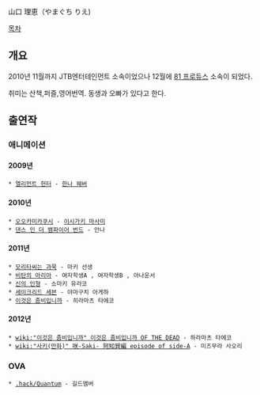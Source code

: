 山口 理恵（やまぐち りえ) 

[[목차]] 
== 개요 ==
2010년 11월까지 JTB엔터테인먼트 소속이었으나 12월에 [[81 프로듀스]] 소속이 되었다.

취미는 산책,퍼즐,영어번역. 동생과 오빠가 있다고 한다.

== 출연작 == 
=== 애니메이션 ===
==== 2009년 ====
 * [[엘리먼트 헌터]] - [[한나 웨버]]
==== 2010년 ====
 * [[오오카미카쿠시]] - [[이시가키 마사미]]
 * [[댄스 인 더 뱀파이어 번드]] - 안나
==== 2011년 ==== 
 * [[모리타씨는 과묵]] - 마키 선생
 * [[비탄의 아리아]] - 여자학생A , 여자학생B , 아나운서
 * [[신의 인형]] - 소마키 유라코
 * [[세이크리드 세븐]] - 야마구치 아게하
 * [[이것은 좀비입니까]] - 히라마츠 타에코
==== 2012년 ====
 * [[wiki:"이것은 좀비입니까" 이것은 좀비입니까 OF THE DEAD]] - 하라마츠 타에코
 * [[wiki:"사키(만화)" 咲-Saki- 阿知賀編 episode of side-A]] - 미즈무라 사오리

=== OVA ===
 * [[.hack/Quantum]] - 길드멤버

